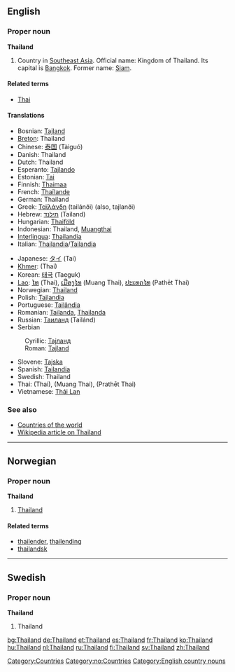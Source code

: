 ==English==

===Proper noun===
'''Thailand'''
# Country in [[Southeast Asia]]. Official name: Kingdom of Thailand. Its capital is [[Bangkok]]. Former name: [[Siam]].

====Related terms====
*[[Thai]]

====Translations====
{{top}}
*Bosnian: [[Tajland#Bosnian|Tajland]] {{m}}
*[[Breton]]: Thailand
*Chinese: [[泰国]] (Tàiguó)
*Danish: Thailand
*Dutch: Thailand
*Esperanto: [[Tajlando]]
*Estonian: [[Tai]]
*Finnish: [[Thaimaa]]
*French: [[Thaïlande]] {{f}}
*German: Thailand {{n}}
*Greek: [[Ταϊλάνδη]] (tailánði) (also, tajlanði) {{f}}
*Hebrew: [[תילנד]] (Tailand)
*Hungarian: [[Thaiföld]]
*Indonesian: Thailand, [[Muangthai]]
*[[Interlingua]]: [[Thailandia]]
*Italian: [[Thailandia]]/[[Tailandia]] {{f}}
{{mid}}
*Japanese: [[タイ]] (Tai)
*[[Khmer]]: {{KMchar|[[ថៃ]]}} (Thai)
*Korean: [[태국]] (Taeguk)
*[[Lao]]: [[ໄທ]] (Thai), [[ເມືອງໄທ]] (Muang Thai), [[ປະເທດໄທ]] (Pathēt Thai)
*Norwegian: [[#Norwegian|Thailand]]
*Polish: [[Tajlandia]]
*Portuguese: [[Tailândia]]
*Romanian: [[Tailanda]], [[Thailanda]] {{f}}
*Russian: [[Таиланд]] (Tailánd) {{m}}
*Serbian
:Cyrillic: [[Тајланд#Serbian|Тајланд]] {{m}}
:Roman: [[Tajland#Serbian|Tajland]] {{m}}
*Slovene: [[Tajska]] {{f}}
*Spanish: [[Tailandia]]
*Swedish: Thailand
*Thai: {{THchar|[[ไทย]]}} (Thai), {{THchar|[[เมืองไทย]]}} (Muang Thai), {{THchar|[[ประเทศไทย]]}} (Prathēt Thai)
*Vietnamese: [[Thái Lan]]
{{bottom}}

===See also===
*[[Countries of the world]]
*[[w:Thailand|Wikipedia article on Thailand]]
[[Category:Countries]]


----

==Norwegian==
===Proper noun===
[[Category:no:Countries]]
'''Thailand'''
#[[#English|Thailand]]
====Related terms====
*[[thailender]], [[thailending]]
*[[thailandsk]]

----
==Swedish==
===Proper noun===
'''Thailand'''
# Thailand

[[Category:English country nouns]]

[[bg:Thailand]]
[[de:Thailand]]
[[et:Thailand]]
[[es:Thailand]]
[[fr:Thailand]]
[[ko:Thailand]]
[[hu:Thailand]]
[[nl:Thailand]]
[[ru:Thailand]]
[[fi:Thailand]]
[[sv:Thailand]]
[[zh:Thailand]]
